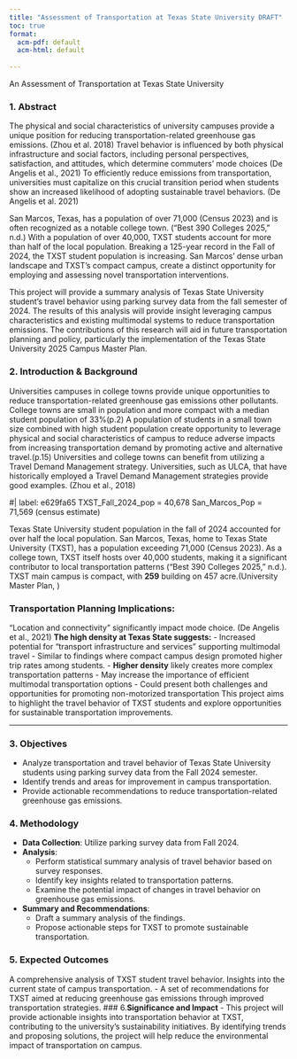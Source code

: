 ```yaml
---
title: "Assessment of Transportation at Texas State University DRAFT"
toc: true
format: 
  acm-pdf: default
  acm-html: default
  
---
```


An Assessment of Transportation at Texas State University

### 1. **Abstract**
The physical and social characteristics of university campuses provide a unique position for reducing transportation-related greenhouse gas emissions. (Zhou et al. 2018) Travel behavior is influenced by both physical infrastructure and social factors, including personal perspectives, satisfaction, and attitudes, which determine commuters' mode choices (De Angelis et al., 2021) To efficiently reduce emissions from transportation, universities must capitalize on this crucial transition period when students show an increased likelihood of adopting sustainable travel behaviors. (De Angelis et al. 2021)

San Marcos, Texas, has a population of over 71,000 (Census 2023) and is often recognized as a notable college town. (“Best 390 Colleges 2025,” n.d.) With a population of over 40,000, TXST students account for more than half of the local population. Breaking a 125-year record in the Fall of 2024, the TXST student population is increasing. San Marcos’ dense urban landscape and TXST’s compact campus, create a distinct opportunity for employing and assessing novel transportation interventions.


This project will provide a summary analysis of Texas State University student's travel behavior using parking survey data from the fall semester of 2024. The results of this analysis will provide insight leveraging campus characteristics and existing multimodal systems to reduce transportation emissions. The contributions of this research will aid in future transportation planning and policy, particularly the implementation of the Texas State University 2025 Campus Master Plan.


### 2. **Introduction & Background**

Universities campuses in college towns provide unique opportunities to reduce transportation-related greenhouse gas emissions other pollutants. College towns are small in population and more compact with a median student population of 33%(p.2) A population of students in a small town size combined with high student population create  opportunity to leverage physical and social characteristics of campus to reduce adverse impacts from increasing transportation demand by promoting active and alternative travel.(p.15) Universities and college towns can benefit from utilizing a Travel Demand Management strategy. Universities, such as ULCA, that have historically employed a Travel Demand Management strategies provide good examples.
(Zhou et al., 2018)

#| label: e629fa65
TXST_Fall_2024_pop = 40,678
San_Marcos_Pop = 71,569 (census estimate)



Texas State University student population in the fall of 2024 accounted for over half the local population. San Marcos, Texas, home to Texas State University (TXST), has a population exceeding 71,000 (Census 2023). As a college town, TXST itself hosts over 40,000 students, making it a significant contributor to local transportation patterns (“Best 390 Colleges 2025,” n.d.). TXST main campus is compact, with **259** building on 457 acre.(University Master Plan, )

### Transportation Planning Implications:
"Location and connectivity" significantly impact mode choice. 
(De Angelis et al., 2021)
**The high density at Texas State suggests:**
- Increased potential for "transport infrastructure and services" supporting multimodal travel
- Similar to findings where compact campus design promoted higher trip rates among students.
- **Higher density** likely creates more complex transportation patterns
	- May increase the importance of efficient multimodal transportation options
	- Could present both challenges and opportunities for promoting non-motorized transportation
This project aims to highlight the travel behavior of TXST students and explore opportunities for sustainable transportation improvements.


---
### 3. **Objectives**
- Analyze transportation and travel behavior of Texas State University students using parking survey data from the Fall 2024 semester.
- Identify trends and areas for improvement in campus transportation.
- Provide actionable recommendations to reduce transportation-related greenhouse gas emissions.


### 4. **Methodology**
   - **Data Collection**: Utilize parking survey data from Fall 2024.
   - **Analysis**:
     - Perform statistical summary analysis of travel behavior based on survey responses.
     - Identify key insights related to transportation patterns.
     - Examine the potential impact of changes in travel behavior on greenhouse gas emissions.
   - **Summary and Recommendations**:
     - Draft a summary analysis of the findings.
     - Propose actionable steps for TXST to promote sustainable transportation.

### 5. **Expected Outcomes**
A comprehensive analysis of TXST student travel behavior.
Insights into the current state of campus transportation.
   - A set of recommendations for TXST aimed at reducing greenhouse gas emissions through improved transportation strategies.
### 6.**Significance and Impact**
   - This project will provide actionable insights into transportation behavior at TXST, contributing to the university’s sustainability initiatives. By identifying trends and proposing solutions, the project will help reduce the environmental impact of transportation on campus.
